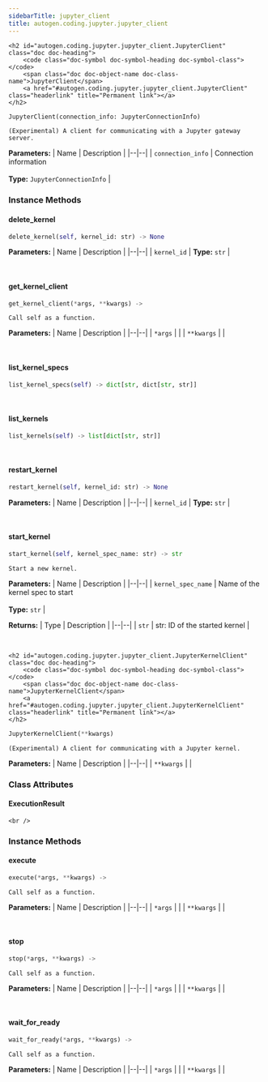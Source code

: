 ```yaml
---
sidebarTitle: jupyter_client
title: autogen.coding.jupyter.jupyter_client
---
```


    <h2 id="autogen.coding.jupyter.jupyter_client.JupyterClient" class="doc doc-heading">
        <code class="doc-symbol doc-symbol-heading doc-symbol-class"></code>
        <span class="doc doc-object-name doc-class-name">JupyterClient</span>
        <a href="#autogen.coding.jupyter.jupyter_client.JupyterClient" class="headerlink" title="Permanent link"></a>
    </h2>

```python
JupyterClient(connection_info: JupyterConnectionInfo)
```

    (Experimental) A client for communicating with a Jupyter gateway server.

<b>Parameters:</b>
| Name | Description |
|--|--|
| `connection_info` | Connection information<br/><br/>**Type:** `JupyterConnectionInfo` |

### Instance Methods

<code class="doc-symbol doc-symbol-heading doc-symbol-method"></code>
#### delete_kernel
<a href="#autogen.coding.jupyter.jupyter_client.JupyterClient.delete_kernel" class="headerlink" title="Permanent link"></a>

```python
delete_kernel(self, kernel_id: str) -> None
```

    

<b>Parameters:</b>
| Name | Description |
|--|--|
| `kernel_id` | **Type:** `str` |

<br />

<code class="doc-symbol doc-symbol-heading doc-symbol-method"></code>
#### get_kernel_client
<a href="#autogen.coding.jupyter.jupyter_client.JupyterClient.get_kernel_client" class="headerlink" title="Permanent link"></a>

```python
get_kernel_client(*args, **kwargs) -> 
```

    Call self as a function.

<b>Parameters:</b>
| Name | Description |
|--|--|
| `*args` |  |
| `**kwargs` |  |

<br />

<code class="doc-symbol doc-symbol-heading doc-symbol-method"></code>
#### list_kernel_specs
<a href="#autogen.coding.jupyter.jupyter_client.JupyterClient.list_kernel_specs" class="headerlink" title="Permanent link"></a>

```python
list_kernel_specs(self) -> dict[str, dict[str, str]]
```

    

<br />

<code class="doc-symbol doc-symbol-heading doc-symbol-method"></code>
#### list_kernels
<a href="#autogen.coding.jupyter.jupyter_client.JupyterClient.list_kernels" class="headerlink" title="Permanent link"></a>

```python
list_kernels(self) -> list[dict[str, str]]
```

    

<br />

<code class="doc-symbol doc-symbol-heading doc-symbol-method"></code>
#### restart_kernel
<a href="#autogen.coding.jupyter.jupyter_client.JupyterClient.restart_kernel" class="headerlink" title="Permanent link"></a>

```python
restart_kernel(self, kernel_id: str) -> None
```

    

<b>Parameters:</b>
| Name | Description |
|--|--|
| `kernel_id` | **Type:** `str` |

<br />

<code class="doc-symbol doc-symbol-heading doc-symbol-method"></code>
#### start_kernel
<a href="#autogen.coding.jupyter.jupyter_client.JupyterClient.start_kernel" class="headerlink" title="Permanent link"></a>

```python
start_kernel(self, kernel_spec_name: str) -> str
```

    Start a new kernel.

<b>Parameters:</b>
| Name | Description |
|--|--|
| `kernel_spec_name` | Name of the kernel spec to start<br/><br/>**Type:** `str` |

<b>Returns:</b>
| Type | Description |
|--|--|
| `str` | str: ID of the started kernel |

<br />

    <h2 id="autogen.coding.jupyter.jupyter_client.JupyterKernelClient" class="doc doc-heading">
        <code class="doc-symbol doc-symbol-heading doc-symbol-class"></code>
        <span class="doc doc-object-name doc-class-name">JupyterKernelClient</span>
        <a href="#autogen.coding.jupyter.jupyter_client.JupyterKernelClient" class="headerlink" title="Permanent link"></a>
    </h2>

```python
JupyterKernelClient(**kwargs)
```

    (Experimental) A client for communicating with a Jupyter kernel.

<b>Parameters:</b>
| Name | Description |
|--|--|
| `**kwargs` |  |

### Class Attributes

<code class="doc-symbol doc-symbol-heading doc-symbol-attribute"></code>
#### ExecutionResult
<a href="#autogen.coding.jupyter.jupyter_client.JupyterKernelClient.ExecutionResult" class="headerlink" title="Permanent link"></a>

    <br />

### Instance Methods

<code class="doc-symbol doc-symbol-heading doc-symbol-method"></code>
#### execute
<a href="#autogen.coding.jupyter.jupyter_client.JupyterKernelClient.execute" class="headerlink" title="Permanent link"></a>

```python
execute(*args, **kwargs) -> 
```

    Call self as a function.

<b>Parameters:</b>
| Name | Description |
|--|--|
| `*args` |  |
| `**kwargs` |  |

<br />

<code class="doc-symbol doc-symbol-heading doc-symbol-method"></code>
#### stop
<a href="#autogen.coding.jupyter.jupyter_client.JupyterKernelClient.stop" class="headerlink" title="Permanent link"></a>

```python
stop(*args, **kwargs) -> 
```

    Call self as a function.

<b>Parameters:</b>
| Name | Description |
|--|--|
| `*args` |  |
| `**kwargs` |  |

<br />

<code class="doc-symbol doc-symbol-heading doc-symbol-method"></code>
#### wait_for_ready
<a href="#autogen.coding.jupyter.jupyter_client.JupyterKernelClient.wait_for_ready" class="headerlink" title="Permanent link"></a>

```python
wait_for_ready(*args, **kwargs) -> 
```

    Call self as a function.

<b>Parameters:</b>
| Name | Description |
|--|--|
| `*args` |  |
| `**kwargs` |  |

<br />